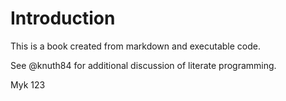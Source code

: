 # Introduction

This is a book created from markdown and executable code.

See @knuth84 for additional discussion of literate programming.

Myk 123
